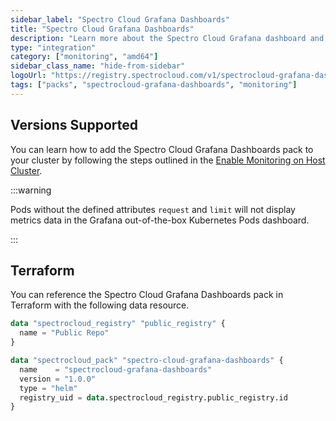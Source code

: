 ```yaml
---
sidebar_label: "Spectro Cloud Grafana Dashboards"
title: "Spectro Cloud Grafana Dashboards"
description: "Learn more about the Spectro Cloud Grafana dashboard and how to use it."
type: "integration"
category: ["monitoring", "amd64"]
sidebar_class_name: "hide-from-sidebar"
logoUrl: "https://registry.spectrocloud.com/v1/spectrocloud-grafana-dashboards/blobs/sha256:a48c9929480a8c463e409e7563279f97d80e674c5cc91cb81c47454aea2c203d?type=image.webp"
tags: ["packs", "spectrocloud-grafana-dashboards", "monitoring"]
---
```


<RedirectPackPage packName="spectro-grafana-dashboards" />

## Versions Supported

<Tabs queryString="parent">
<TabItem label="1.0.x" value="1.0.x">

You can learn how to add the Spectro Cloud Grafana Dashboards pack to your cluster by following the steps outlined in
the [Enable Monitoring on Host Cluster](../clusters/cluster-management/monitoring/deploy-agent.md).

:::warning

Pods without the defined attributes `request` and `limit` will not display metrics data in the Grafana out-of-the-box
Kubernetes Pods dashboard.

:::

</TabItem>
</Tabs>

## Terraform

You can reference the Spectro Cloud Grafana Dashboards pack in Terraform with the following data resource.

```terraform hcl
data "spectrocloud_registry" "public_registry" {
  name = "Public Repo"
}

data "spectrocloud_pack" "spectro-cloud-grafana-dashboards" {
  name    = "spectrocloud-grafana-dashboards"
  version = "1.0.0"
  type = "helm"
  registry_uid = data.spectrocloud_registry.public_registry.id
}
```
